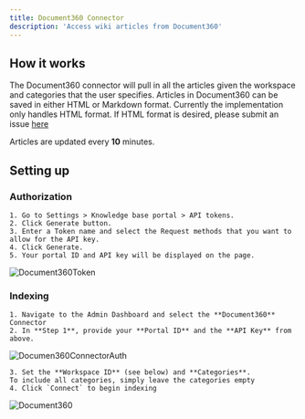```yaml
---
title: Document360 Connector
description: 'Access wiki articles from Document360'
---
```


## How it works
The Document360 connector will pull in all the articles given the workspace and categories that the user specifies.
Articles in Document360 can be saved in either HTML or Markdown format. Currently the implementation only handles
HTML format. If HTML format is desired, please submit an issue [here](https://github.com/danswer-ai/danswer/issues)

Articles are updated every **10** minutes.


## Setting up
### Authorization
    1. Go to Settings > Knowledge base portal > API tokens.
    2. Click Generate button.
    3. Enter a Token name and select the Request methods that you want to allow for the API key.
    4. Click Generate.
    5. Your portal ID and API key will be displayed on the page.
![Document360Token](/images/connectors/document360/Document360Token.png)


### Indexing
    1. Navigate to the Admin Dashboard and select the **Document360** Connector
    2. In **Step 1**, provide your **Portal ID** and the **API Key** from above.

![Documen360ConnectorAuth](/images/connectors/document360/Document360Auth.png)

    3. Set the **Workspace ID** (see below) and **Categories**.
    To include all categories, simply leave the categories empty
    4. Click `Connect` to begin indexing

![Document360](/images/connectors/document360/Document360.png)
